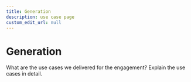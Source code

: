 ```yaml
---
title: Generation
description: use case page
custom_edit_url: null
---
```


# Generation

What are the use cases we delivered for the engagement? Explain the use cases in detail.
